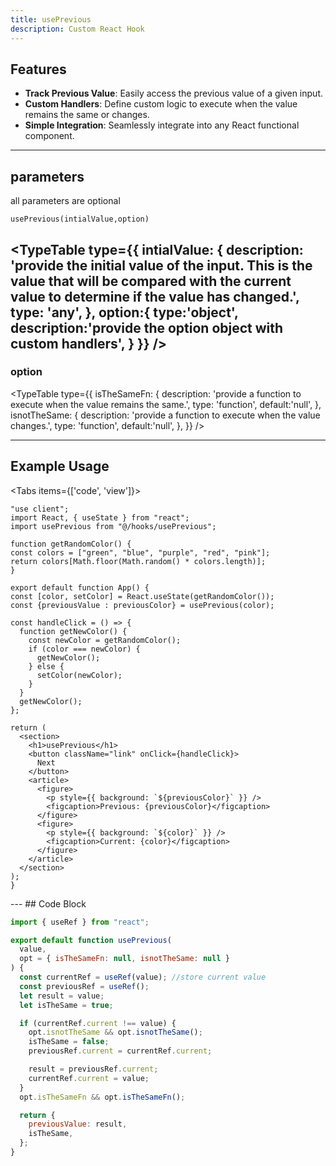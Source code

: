 ```yaml
---
title: usePrevious
description: Custom React Hook
---
```



## Features
- **Track Previous Value**: Easily access the previous value of a given input.
- **Custom Handlers**: Define custom logic to execute when the value remains the same or changes.
- **Simple Integration**: Seamlessly integrate into any React functional component.

---
## parameters 
 all parameters are optional 
 ```tsx
 usePrevious(intialValue,option)
 ```
<TypeTable
  type={{
    intialValue: {
      description:
        'provide the initial value of the input. This is the value that will be compared with the current value to determine if the value has changed.',
      type: 'any',
    },
    option:{
      type:'object',
      description:'provide the option object with custom handlers',
    }
  }}
/>
---
### option

<TypeTable
  type={{
    isTheSameFn: {
      description:
        'provide a function to execute when the value remains the same.',
      type: 'function',
      default:'null',
    },
    isnotTheSame: {
      description:
        'provide a function to execute when the value changes.',
      type: 'function',
      default:'null',
    },
  }}
/>


---
## Example Usage 


<Tabs items={['code', 'view']}>
  <Tab value="code">
  ```tsx 
"use client";
import React, { useState } from "react";
import usePrevious from "@/hooks/usePrevious";

function getRandomColor() {
  const colors = ["green", "blue", "purple", "red", "pink"];
  return colors[Math.floor(Math.random() * colors.length)];
}

export default function App() {
  const [color, setColor] = React.useState(getRandomColor());
  const {previousValue : previousColor} = usePrevious(color);

  const handleClick = () => {
    function getNewColor() {
      const newColor = getRandomColor();
      if (color === newColor) {
        getNewColor();
      } else {
        setColor(newColor);
      }
    }
    getNewColor();
  };

  return (
    <section>
      <h1>usePrevious</h1>
      <button className="link" onClick={handleClick}>
        Next
      </button>
      <article>
        <figure>
          <p style={{ background: `${previousColor}` }} />
          <figcaption>Previous: {previousColor}</figcaption>
        </figure>
        <figure>
          <p style={{ background: `${color}` }} />
          <figcaption>Current: {color}</figcaption>
        </figure>
      </article>
    </section>
  );
}

```
  </Tab>
  <Tab value="view">
  <PreviousExample/>
  </Tab>
</Tabs>
---
## Code Block

```js
import { useRef } from "react";

export default function usePrevious(
  value,
  opt = { isTheSameFn: null, isnotTheSame: null }
) {
  const currentRef = useRef(value); //store current value
  const previousRef = useRef();
  let result = value;
  let isTheSame = true;

  if (currentRef.current !== value) {
    opt.isnotTheSame && opt.isnotTheSame();
    isTheSame = false;
    previousRef.current = currentRef.current;

    result = previousRef.current;
    currentRef.current = value;
  }
  opt.isTheSameFn && opt.isTheSameFn();

  return {
    previousValue: result,
    isTheSame,
  };
}
